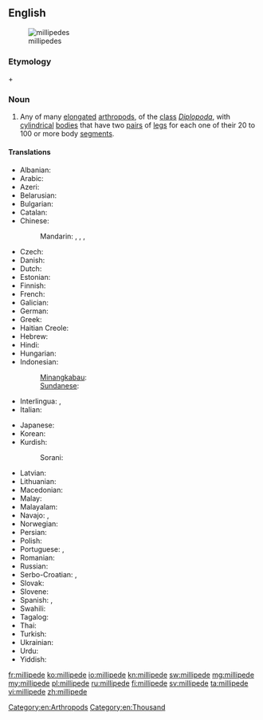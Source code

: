 ==English==
{{wikipedia}}
[[Image:Millipedes.jpg|thumb|millipedes]]

===Etymology===
{{etyl|la}} {{term|milli-||thousand|lang=la}} + {{term|pedis||foot|lang=la}}

===Noun===
{{en-noun}}

# Any of many [[elongated]] [[arthropod]]s, of the [[class]] ''[[Diplopoda]]'', with [[cylindrical]] [[bodies]] that have two [[pair]]s of [[leg]]s for each one of their 20 to 100 or more body [[segment]]s.

====Translations====
{{trans-top|elongated arthropod}}
* Albanian: {{t|sq|shumëkëmbësh}}
* Arabic: {{t|ar|العصر الألفي السعيد|sc=Arab}}
* Azeri: {{t|az|kırkayak}}
* Belarusian: {{t|be|Многоножка|sc=Cyrl}}
* Bulgarian: {{t|bg|стоножка|sc=Cyrl}}
* Catalan: {{t|ca|milpeu}}
* Chinese:
*: Mandarin: {{t-|cmn|馬陸|sc=Hani}}, {{t-|cmn|马陆|tr=mǎlù|sc=Hani}}, {{t-|cmn|千足蟲|sc=Hani}}, {{t-|cmn|千足虫|tr=qiānzúchóng|sc=Hani}}
* Czech: {{t|cs|stonožka}}
* Danish: {{t|da|tusindben}}
* Dutch: {{t|nl|miljoenpoot|m}}
* Estonian: {{t|et|tuhatjalg}}
* Finnish: {{t-|fi|tuhatjalkainen}}
* French: {{t|fr|diplopode jule|m}}
* Galician: {{t|gl|cempés}}
* German: {{t|de|Tausendfüßler|m}}
* Greek: {{t|el|σαρανταποδαρούσα|sc=Grek|tr=sarantapodarooúsa}}
* Haitian Creole: {{tø|ht|milipèd}}
* Hebrew: {{t|he|מרבה רגלים|sc=Hebr}}
* Hindi: {{t|hi|गोजर|sc=Deva}}
* Hungarian: {{t|hu|százlábú}}
* Indonesian: {{t|id|kaki seribu}}
*: [[Minangkabau]]: {{tø|min|kulum-kulum}}
*: [[Sundanese]]: {{t|su|titinggi}}
* Interlingua: {{t|ia|millepedes}}, {{t|ia|myriapodo}}
* Italian: {{t|it|millepiedi}}
{{trans-mid}}
* Japanese: {{t|ja|ヤスデ|sc=Jpan}}
* Korean: {{t|ko|노래기|sc=Kore}}
* Kurdish:
*: Sorani: {{t|ku|هه‌زارپێ|sc=ku-Arab}}
* Latvian: {{t|lv|daudzkājis}}
* Lithuanian: {{t|lt|šimtakojis}}
* Macedonian: {{t|mk|стоногалка|f|tr=stonógalka}}
* Malay: {{t|ms|gonggok}}
* Malayalam: {{t|ml|തേരട്ട|tr=theratta|sc=Mlym|xs=Malayalam}}
* Navajo: {{tø|nv|jááłánii}}, {{tø|nv|jáád łánii}}
* Norwegian: {{t|no|tusenbein}}
* Persian: {{t|fa|هزار پا|sc=fa-Arab}}
* Polish: {{t|pl|stonoga}}
* Portuguese: {{t|pt|centopéia|f}}, {{t|pt|lacraia|f}}
* Romanian: {{t|ro|miriapod}}
* Russian: {{t|ru|многоножка|f|tr=mnogonóžka}}
* Serbo-Croatian: {{t|sh|stonoga|sc=Latn}}, {{t|sh|стонога|sc=Cyrl}}
* Slovak: {{t|sk|stonožka}}
* Slovene: {{t|sl|stonoga}}
* Spanish: {{t|es|milpiés|m}}, {{t|es|congorocho|m}} {{qualifier|Venezuela}}
* Swahili: {{t+|sw|jongoo|xs=Swahili}}
* Tagalog: {{t|tl|milipid}}
* Thai: {{t|th|กิ้งกื|sc=Thai}}
* Turkish: {{t+|tr|kırkayak}}
* Ukrainian: {{t|uk|багатоніжка|sc=Cyrl}}
* Urdu: {{t|ur|گوجر|sc=ur-Arab}}
* Yiddish: {{t|yi|מילליפּעדע|sc=Hebr}}
{{trans-bottom}}

[[Category:en:Arthropods]]
[[Category:en:Thousand]]

[[fr:millipede]]
[[ko:millipede]]
[[io:millipede]]
[[kn:millipede]]
[[sw:millipede]]
[[mg:millipede]]
[[my:millipede]]
[[pl:millipede]]
[[ru:millipede]]
[[fi:millipede]]
[[sv:millipede]]
[[ta:millipede]]
[[vi:millipede]]
[[zh:millipede]]